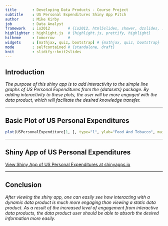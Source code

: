 ---
title       : Developing Data Products - Course Project
subtitle    : US Personal Expenditures Shiny App Pitch
author      : Mike Kirby    
job         : Data Analyst
framework   : io2012        # {io2012, html5slides, shower, dzslides, ...}
highlighter : highlight.js  # {highlight.js, prettify, highlight}
hitheme     : tomorrow      # 
widgets     : [mathjax, quiz, bootstrap] # {mathjax, quiz, bootstrap}
mode        : selfcontained # {standalone, draft}
knit        : slidify::knit2slides
---

## Introduction

*The purpose of this shiny app is to add interactivity to the simple line graphs of US Personal Expenditures from the {datasets} package. By adding interactivity to these plots, the user will be more engaged with the data product, which will facilitate the desired knowledge transfer.*

--- 

## Basic Plot of US Personal Expenditures

```{r}
plot(USPersonalExpenditure[1, ], type="l", ylab="Food And Tobacco", main="US Personal Expenditures")
```

--- 

## Shiny App of US Personal Expenditures

[View Shiny App of US Personal Expenditures at shinyapps.io](https://mkirby.shinyapps.io/exampleShinyApp/)

---

## Conclusion

*After viewing the shiny app, one can easily see how interacting with a dynamic data product is much more engaging than viewing a static data product. As a result of the increased level of engagement from interactive data products, the data product user should be able to absorb the desired information more easily.*

